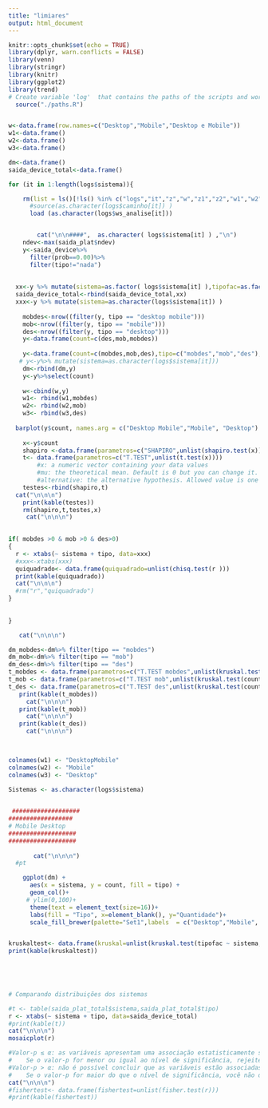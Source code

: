 ```yaml
---
title: "limiares"
output: html_document
---
```


```r
knitr::opts_chunk$set(echo = TRUE)
library(dplyr, warn.conflicts = FALSE)
library(venn)
library(stringr)
library(knitr)
library(ggplot2)
library(trend)
# Create variable 'log'  that contains the paths of the scripts and workspaces (.RData)
  source("./paths.R")


w<-data.frame(row.names=c("Desktop","Mobile","Desktop e Mobile"))
w1<-data.frame()
w2<-data.frame()
w3<-data.frame()

dm<-data.frame()
saida_device_total<-data.frame()
```



```r
for (it in 1:length(logs$sistema)){

    rm(list = ls()[!ls() %in% c("logs","it","z","w","z1","z2","w1","w2","w3","ge","dm","saida_device_total")])
      #source(as.character(logs$caminho[it]) )
      load (as.character(logs$ws_analise[it]))


        cat("\n\n####",  as.character( logs$sistema[it] ) ,"\n")
    ndev<-max(saida_plat$ndev)  
    y<-saida_device%>% 
      filter(prob==0.00)%>% 
      filter(tipo!="nada")
    
    
  xx<-y %>% mutate(sistema=as.factor( logs$sistema[it] ),tipofac=as.factor(tipo) )
  saida_device_total<-rbind(saida_device_total,xx)
  xxx<-y %>% mutate(sistema=as.character(logs$sistema[it]) )
  
    mobdes<-nrow((filter(y, tipo == "desktop mobile")))   
    mob<-nrow((filter(y, tipo == "mobile")))  
    des<-nrow((filter(y, tipo == "desktop")))  
    y<-data.frame(count=c(des,mob,mobdes))
    
    y<-data.frame(count=c(mobdes,mob,des),tipo=c("mobdes","mob","des"),sistema=c(as.character(logs$sistema[it]),as.character(logs$sistema[it]),as.character(logs$sistema[it])))
   # y<-y%>% mutate(sistema=as.character(logs$sistema[it]))
    dm<-rbind(dm,y)
    y<-y%>%select(count)    
    
    w<-cbind(w,y)
    w1<- rbind(w1,mobdes)
    w2<- rbind(w2,mob)
    w3<- rbind(w3,des)
        
  barplot(y$count, names.arg = c("Desktop Mobile","Mobile", "Desktop") ,  xlab = "Tipo", col=c("blue","orange","pink"), ylab = "Quantidade", cex.names = 1.7,cex.axis = 1.7,cex.lab=1.7)
        
    x<-y$count    
    shapiro <-data.frame(parametros=c("SHAPIRO",unlist(shapiro.test(x))))
    t<- data.frame(parametros=c("T.TEST",unlist(t.test(x))))
        #x: a numeric vector containing your data values
        #mu: the theoretical mean. Default is 0 but you can change it.
        #alternative: the alternative hypothesis. Allowed value is one of “two.sided” (default), “greater” or “less”.
    testes<-rbind(shapiro,t)
  cat("\n\n\n") 
    print(kable(testes))
    rm(shapiro,t,testes,x)
     cat("\n\n\n") 

     
if( mobdes >0 & mob >0 & des>0)
{
  r <- xtabs(~ sistema + tipo, data=xxx)
  #xxx<-xtabs(xxx)
  quiquadrado<- data.frame(quiquadrado=unlist(chisq.test(r )))
  print(kable(quiquadrado))
  cat("\n\n\n") 
  #rm("r","quiquadrado")
}
     
     
}

   cat("\n\n\n")        

dm_mobdes<-dm%>% filter(tipo == "mobdes")
dm_mob<-dm%>% filter(tipo == "mob")
dm_des<-dm%>% filter(tipo == "des")
t_mobdes <- data.frame(parametros=c("T.TEST mobdes",unlist(kruskal.test(count ~ sistema, data = dm_mobdes))))
t_mob <- data.frame(parametros=c("T.TEST mob",unlist(kruskal.test(count ~ sistema, data = dm_mob))))
t_des <- data.frame(parametros=c("T.TEST des",unlist(kruskal.test(count ~ sistema, data = dm_des))))
   print(kable(t_mobdes))
     cat("\n\n\n") 
   print(kable(t_mob))
     cat("\n\n\n") 
   print(kable(t_des))
     cat("\n\n\n") 

  

colnames(w1) <- "DesktopMobile"
colnames(w2) <- "Mobile"
colnames(w3) <- "Desktop"

Sistemas <- as.character(logs$sistema)

  
 ###################
##################
# Mobile Desktop
###################
################### 
     
       cat("\n\n\n") 
  #pt

    ggplot(dm) +
      aes(x = sistema, y = count, fill = tipo) +
      geom_col()+
     # ylim(0,100)+
      theme(text = element_text(size=16))+
      labs(fill = "Tipo", x=element_blank(), y="Quantidade")+
      scale_fill_brewer(palette="Set1",labels  = c("Desktop","Mobile", "Desktop e Mobile"))


kruskaltest<- data.frame(kruskal=unlist(kruskal.test(tipofac ~ sistema, data = saida_device_total) ))
print(kable(kruskaltest))
    

    


# Comparando distribuições dos sistemas

#t <- table(saida_plat_total$sistema,saida_plat_total$tipo)
r <- xtabs(~ sistema + tipo, data=saida_device_total)
#print(kable(t))
cat("\n\n\n") 
mosaicplot(r)

#Valor-p ≤ α: as variáveis apresentam uma associação estatisticamente significativa (rejeite H0)
#    Se o valor-p for menor ou igual ao nível de significância, rejeite a hipótese nula e conclua que há uma associação estatisticamente significativa entre as variáveis. 
#Valor-p > α: não é possível concluir que as variáveis estão associadas (não deve rejeitar H0)
#    Se o valor-p for maior do que o nível de significância, você não deve rejeitar a hipótese nula porque não há evidências suficientes para concluir que as variáveis estão associadas. 
cat("\n\n\n") 
#fishertest<- data.frame(fishertest=unlist(fisher.test(r)))
#print(kable(fishertest))
    
```

